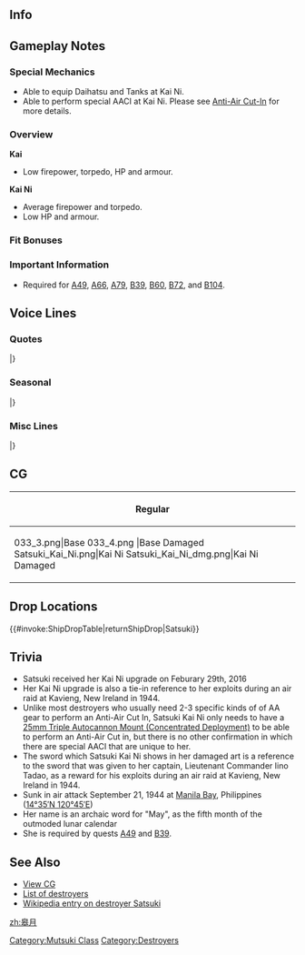 ==Info==
{{KanmusuInfo|ID=033}}
{{KanmusuInfo|ID=033a}}
{{KanmusuInfo|ID=218}}

==Gameplay Notes==
===Special Mechanics===
* Able to equip Daihatsu and Tanks at Kai Ni.
* Able to perform special AACI at Kai Ni. Please see [[Anti-Air Cut-In]] for more details.

===Overview===
'''Kai'''
* Low firepower, torpedo, HP and armour.

'''Kai Ni'''
* Average firepower and torpedo.  
* Low HP and armour.

===Fit Bonuses===
{{:{{BASEPAGENAME}}/Equipment Bonuses}}
{{clear}}

===Important Information===
* Required for [[Quests#A49|A49]], [[Quests#A66|A66]], [[Quests#A79|A79]], [[Quests#B39|B39]], [[Quests#B60|B60]], [[Quests#B72|B72]], and [[Quests#B104|B104]].

==Voice Lines==
===Quotes===
{{ShipquoteHeader}}
{{ShipquoteKai
|scenario = Introduction
|origin = 皐月だよっ。よろしくな！
|translation = I'm Satsuki. Nice to meet you!
|audio = Satsuki-Introduction.ogg
}}
{{ShipquoteKai
|scenario = Introduction
|kai2 = yes
|origin = 改装された皐月、どう？試してみる？
|translation = How is my remodel? Want to test me?
|audio = SatsukiKai2-Introduction.ogg
}}
{{ShipquoteKai
|scenario = Library
|origin = ボクは任務途中に何度も何度も怪我をしたけど、最後まで奮戦した睦月型駆逐艦5番艦さ。
緒戦の後も、船団護衛などで各海域で頑張ったんだ。
ホントだよ。
|translation = I'm the 5th ship of the Mutsuki-class that kept fighting hard to the end even though I was injured many, many times on missions.
After start of the war, I worked hard escorting convoys all over the place.<ref>She participated in multiple Tokyo Express transports all over the solomons.</ref>
It's true!
|audio = Satsuki-Library.ogg
}}
{{ShipquoteKai
|scenario = Secretary 1
|origin = ボクを呼んだかい？
|translation = Did you call me?<ref>She uses 'boku' which is a polite masculine first person pronoun.</ref>
|audio = Satsuki-Secretary_1.ogg
}}
{{ShipquoteKai
|scenario = Secretary 2
|origin = まっかせてよ！司令官！
|translation = Leave it to me! Commander!
|audio = Satsuki-Secretary_2.ogg
}}
{{ShipquoteKai
|scenario = Secretary 3
|origin = ふぁ、は、はわわ！くすぐったいよお！
|translation = Wha, ha, hahaha! That tickles!
|audio = Satsuki-Secretary_3.ogg
}}
{{ShipquoteKai
|scenario = Secretary Idle
|kai = yes
|origin = 司令官てば、ボクの出番まだぁ？聞いているかい？　あぁ…そう、わかった。
|translation = Hey Commander, is it my turn yet? Are you listening? Ah... is that so, I understand.
|audio = SatsukiKai-Idle.ogg
}}
{{ShipquoteKai
|scenario = Secretary (Married)
|kai = yes
|origin = ホント、司令官には敵わないや…えへへっ♪
|translation = I'm really no match for you Commander... Ehehe~♪
|audio = SatsukiKai-Secretary Married.ogg
}}
{{ShipquoteKai
|scenario = Wedding
|origin = 司令官！ボク、いっつもハラハラさせてごめん…でも、ちょっとわざとだったりして…なんてなっ！
|translation =Commander! I'm sorry for always making you worry... But, a part of me was doing it on purpose... Just kidding~!
|audio = Satsuki-Wedding.ogg
}}
{{ShipquoteKai
|scenario = Player's Score
|origin = なんか、連絡が届いてるよ？
|translation = Looks like a message has arrived?
|audio = Satsuki-Looking_At_Scores.ogg
}}
{{ShipquoteKai
|scenario = Joining the Fleet
|origin = 皐月、出るよ！
|translation = Satsuki, heading out!
|audio = Satsuki-Joining_A_Fleet.ogg
}}
{{ShipquoteKai
|scenario = Equipment 1
|origin = 強くなれたみたいだ。ありがとう、司令官！<ref>Shared with Supply before kai.</ref>
|translation = Looks like I got stronger. Thanks Commander!
|audio = Satsuki-Equipment_1.ogg
}}
{{ShipquoteKai
|scenario = Equipment 1
|kai2 = yes
|origin = 強化してくれてありがとう！ これで司令官っ…いや、みんなを守ってみせるよ！
|translation = Thank you for giving me this upgrade! Commander now I can... No, now I can protect everyone!
|audio = SatsukiKai2-Equipment 1.ogg
}}
{{ShipquoteKai
|scenario = Equipment 2
|origin = うん、いつものボクとは違うよお！
|translation = Yup, I'm different from usual!
|audio = Satsuki-Equipment_2.ogg
}}
{{ShipquoteKai
|scenario = Equipment 3
|origin = まっかせてよ！<ref>Shared with Secretary Married before kai.</ref>
|translation = Leave it to me!
|audio = Satsuki-Equipment_3.ogg
}}
{{ShipquoteKai
|scenario = Equipment 3
|kai2 = yes
|origin = んふふっ、いいんじゃない？
|translation = Ufufu, isn't this nice?
|audio = SatsukiKai2-Equipment 3.ogg
}}
{{ShipquoteKai
|scenario = Supply
|kai = yes
|origin = ふぅ…お腹いっぱいだよ。ありがとう！
|translation = Whew...I'm full. Thanks!
|audio = SatsukiKai-Supply.mp3
}}
{{ShipquoteKai
|scenario = Docking (Minor Damage)
|origin = ボクの出番、終わり？
|translation = My turn is over?<ref>As in her turn in the spotlight.</ref>
|audio = Satsuki-Docking_Minor.ogg
}}
{{ShipquoteKai
|scenario = Docking (Major Damage)
|origin = ふぁぁー、ボク、マジで死ぬかと思ったぁー…
|translation = Whoa~, I thought I was going to die...
|audio = Satsuki-Docking_Major.ogg
}}
{{ShipquoteKai
|scenario = Construction
|origin = 新しい仲間が来たようだね。
|translation = Looks like a new comrade has arrived.
|audio = Satsuki-Construction.ogg
}}
{{ShipquoteKai
|scenario = Returning from Sortie
|origin = 作戦完了だよ！おつかれ！
|translation = Operation complete! Thanks for the hard work!
|audio = Satsuki-Returning_From_Sortie.ogg
}}
{{ShipquoteKai
|scenario = Starting a Sortie
|origin = 出撃だー！ボクのあとに、ついてきて！
|translation = Time to sortie~! Follow after me!
|audio = Satsuki-Starting_A_Sortie.ogg
}}
{{ShipquoteKai
|scenario = Starting a Battle
|origin = ボクとやり合う気なの？かわいいね！
|translation = You want to fight me? How cute!
|audio = Satsuki-Battle_Start.ogg
}}
{{ShipquoteKai
|scenario = Attack
|origin = ボクの砲雷撃戦、始めるよ！
|translation = My battle is starting!
|audio = Satsuki-Attack.ogg
}}
{{ShipquoteKai
|scenario = Attack
|kai2 = yes
|origin = さぁ、ボクの戦い、始めるよ！みんな、付いてきて！
|translation = Now, my fight is starting! Everyone follow me!
|audio = SatsukiKai2-Attack.ogg
}}
{{ShipquoteKai
|scenario = Night Battle Attack
|origin = 沈んじゃえー！
|translation = Sink~!
|audio = Satsuki-Night_Attack.ogg
}}
{{ShipquoteKai
|scenario = Night Battle
|origin = いよいよ…ボクの出番だね！
|translation = Finally... it's my turn!
|audio = Satsuki-Night_Battle.ogg
}}
{{ShipquoteKai
|scenario = MVP
|origin = へっへーんっ！！ボクのこと、見直してくれた？
|translation = Ehehe~!! Did your opinion of me improve?
|audio = Satsuki-MVP.ogg
}}
{{ShipquoteKai
|scenario = Minor Damage 1
|origin = いっててて…
|translation = Owowowow...
|audio = Satsuki-Minor_Damage_1.ogg
}}
{{ShipquoteKai
|scenario = Minor Damage 2
|origin = …っつぅ！痛いじゃんかさぁ！
|translation = ...Uggh! That hurts!
|audio = Satsuki-Minor_Damage_2.ogg
}}
{{ShipquoteKai
|scenario = Major Damage
|origin = つぅ…なんだよ～、見るなって。
|translation = Ugh... What, don't look.
|audio = Satsuki-Major_Damage.ogg
}}
{{ShipquoteKai
|scenario = Sunk
|origin = ぁ…ぁれ…？なんだろう…海が…暗いよ…何も見えない……どうして…？
|translation = O...oh...? I wonder why... the sea... is dark... I can't see anything... Why...?
|audio = Satsuki-Sunk.ogg
}}
|} <references/>

{{clear}}

===Seasonal===
{{SeasonalHeaderOld}}
{{SeasonalQuote
|scenario = [[Seasonal/Second_Anniversary|2nd Anniversary]]
|origin =今日は特別な日なんだってさ。司令官がいれば、ボクにはいつも、特別な日なんだけどね。
|translation =	Today is supposed to be a special day. But any day is special when you’re around, Commander.
|audio = 033_Satsuki_2ndAnniv.mp3
|notes = 
}}
{{SeasonalQuote
|scenario = [[Seasonal/Rainy_Season_2015|Rainy Season 2015]]
|origin = 五月の、季節…ボクの季節だね！うふふっ〜
|translation =	It’s the 5th month… It’s my time of the year! Ufufu~<ref>“五月” can also be read as “Satsuki” and refers to the 5th month of the Lunar Calendar. It is also when the rainy season typically starts.</ref>
|audio = Satsuki_Rainy_Secretary_1.ogg
|notes = 
}}
{{SeasonalQuote
|scenario = [[Seasonal/Christmas_2015|Christmas 2015]]
|origin 司令官、街はクリスマスだってさ。華やかだね。僕らはどうする？なんてね！
|translation =	The town is full of Christmas spirit, Commander. That was fast. What should we do? Just kidding!
|audio = Satsuki_Christmas_2015_Sec1.ogg
|notes =
}}
{{SeasonalQuote
|scenario = [[Seasonal/New_Year_2016|New Year 2016]]
|origin = あけましておめでとう、司令官。新年早々かわいいね！今年も、よろしく、だね！
|translation =	Happy New Year, Commander. The start of the year is lovely! Treat me well this year!
|audio = Satsuki_New_Years_Day_2016.ogg
|notes = 
}}
{{SeasonalQuote
|scenario = [[Seasonal/Valentine%27s_Day_2016|Valentine’s Day 2016]]
|origin = 司令官、チョコあげるよ！ボクの手作りさ！…えぇ？伊良湖に手伝ってもらってなんか、ないよ？ほ、本当だよぉ！
|translation =	These chocolates are for you, Commander! I made them myself! …Eh? Irako didn’t help me at all you know? I-it’s true!
|audio = Satsuki_Valentine_Sec1.ogg
|notes = 
}}
{{SeasonalQuote
|scenario = [[Seasonal/White_Day_2016|White Day 2016]]
|origin = ふぇっ？僕にくれるの？…相変わらずかわいいなぁ。ありがとうっ、司令官っ！
|translation =	Whaaa? Is this for me? …You’re as lovely as usual. Thanks, Commander!
|audio = Satsuki_White_Day_2016.ogg
|notes = 
}}
{{SeasonalQuote
|scenario = [[Seasonal/Early_Summer_2016|Early Summer 2016]]
|origin = 少し暑くなってきたね、司令官。僕、冷たいもの持ってくるよ！
|translation =	It’s gotten a bit hotter, Commander. I’ll go get something cold!
|audio = Satsuki_Early_Summer_Sec1_2016.ogg
|notes = 
}}
{{SeasonalQuote
|scenario = [[Seasonal/Summer_2016|Midsummer 2016]]
|origin = 司令官、皆とスイカ割り楽しいね！えぇ、僕に挑戦するの？ふふ、かわいいね♪
|translation =	Splitting watermelons with everyone is fun, Commander! Eh, you’re challenging me? Fufu, that’s cute♪
|audio = Satsuki_Sec1_Midsummer_2016.ogg
|notes = 
}}
{{SeasonalQuote
|scenario = [[Seasonal/Autumn_2016|Autumn 2016]]
|origin = あぁ、秋になっちゃったね。司令官、平気さ！今の僕なら、乗り越えられる！見ててっ。
|translation =	Ah, autumn is here. I’m fine, Commander! I can get through this the way I am now! Just watch.
|audio = Satsuki_Autumn_2016_Sec1.mp3
|notes = 
}}
{{SeasonalQuote
|scenario = [[Seasonal/Saury_2016|Saury Festival 2016]]
|origin = 司令官、秋刀魚祭りだね。分かった、僕も力を貸すよ。……お祭りは、楽しいねっ！
|translation =	It’s the Saury Festival, Commander. Understood, I’ll lend you my strength… Festivals are fun!
|audio = Satsuki_Sec1_Saury_2016.mp3
|notes = 
}}
{{SeasonalQuote
|scenario = [[Seasonal/Fourth_Anniversary|4th Anniversary]]
|origin = 司令官、おめでとう！四周年だって！はやいもんだね！うん、ありがたいね！
|translation =	Congratulations, Commander! It’s the 4th Anniversary! Time flies! Yup, I’m thankful!
|audio = Satsuki_4th_Anniversary_Sec1_2017.mp3
|notes = 
}}
{{SeasonalQuote
|scenario = [[Seasonal/Fifth_Anniversary|5th Anniversary]]
|origin = 司令官、おめでとう。ついに五周年だって。僕も司令官に感謝してる。照れくさいな。
|translation =	Congratulations, Commander. It’s finally the 5th Anniversary. I’m grateful for you too, Commander. That was embarrassing to say.
|audio = Satsuki_5th_Anniversary_Sec1.mp3
|notes = 
}}
|} <references/>

{{clear}}

===Misc Lines===
{{SeasonalHeaderOld}}
{{SeasonalQuote
|scenario = [[Fall 2015 Event]]
|origin = 今度はボクも、手加減できないよ！
|translation =	I won’t go easy on you this time!
|audio = Satsuki_Fall_Event_2015_Sec1.mp3
|notes = 
}}
|}<references/>

{{clear}}

==CG==
{| class="mw-collapsible mw-collapsed wikitable" style="width: 100%;"
!Regular
|-
|<gallery>
033_3.png|Base
033_4.png |Base Damaged
Satsuki_Kai_Ni.png|Kai Ni
Satsuki_Kai_Ni_dmg.png|Kai Ni Damaged
</gallery>
|}

==Drop Locations==
{{#invoke:ShipDropTable|returnShipDrop|Satsuki}}

==Trivia==
*Satsuki received her Kai Ni upgrade on Feburary 29th, 2016
*Her Kai Ni upgrade is also a tie-in reference to her exploits during an air raid at Kavieng, New Ireland in 1944.
*Unlike most destroyers who usually need 2-3 specific kinds of of AA gear to perform an Anti-Air Cut In, Satsuki Kai Ni only needs to have a [[25mm Triple Autocannon Mount (Concentrated Deployment)]] to be able to perform an Anti-Air Cut in, but there is no other confirmation in which there are special AACI that are unique to her.
* The sword which Satsuki Kai Ni shows in her damaged art is a reference to the sword that was given to her captain, Lieutenant Commander Iino Tadao, as a reward for his exploits during an air raid at Kavieng, New Ireland in 1944.
*Sunk in air attack September 21, 1944 at [http://en.wikipedia.org/wiki/Manila_Bay Manila Bay], Philippines ([http://tools.wmflabs.org/geohack/geohack.php?pagename=Japanese_destroyer_Satsuki&params=14_35_N_120_45_E_ 14°35′N 120°45′E])
*Her name is an archaic word for "May", as the fifth month of the outmoded lunar calendar
*She is required by quests [[Quests#A49|A49]] and [[Quests#B39|B39]].

==See Also==
*[[{{PAGENAMEE}}/Gallery|View {{PAGENAME}} CG]]
*[[EliteDD|List of destroyers]]
*[[wikipedia:Japanese destroyer Satsuki‎|Wikipedia entry on destroyer Satsuki]]

{{shiplist}}
[[Category:Mutsuki Class]]
[[Category:Destroyers]]
[[zh:皋月]]